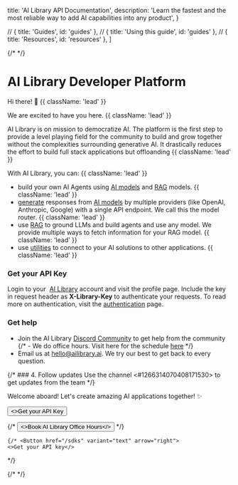 
  title: 'AI Library API Documentation',
  description:
    'Learn the fastest and the most reliable way to add AI capabilities into any product',
}

  // { title: 'Guides', id: 'guides' },
  // { title: 'Using this guide', id: 'guides' },
  // { title: 'Resources', id: 'resources' },
]

{/* <HeroPattern /> */}

# AI Library Developer Platform

Hi there! 👋 {{ className: 'lead' }}

We are excited to have you here.  {{ className: 'lead' }}

AI Library is on mission to democratize AI. The platform is the first step to provide a level playing field for the community to build and grow together without the complexities surrounding generative AI. It drastically reduces the effort to build full stack applications but offloanding  {{ className: 'lead' }}

With AI Library, you can: {{ className: 'lead' }}
- build your own AI Agents using [AI models](/models) and [RAG](/knowledgebase) models. {{ className: 'lead' }}
- [generate](/generate) responses from [AI models](/models) by multiple providers (like OpenAI, Anthropic, Google) with a single API endpoint. We call this the model router. {{ className: 'lead' }}
- use [RAG](/knowledgebase) to ground LLMs and build agents and use any model. We provide multiple ways to fetch information for your RAG model. {{ className: 'lead' }}
- use [utilities](/utilities/) to connect to your AI solutions to other applications. {{ className: 'lead' }}


### Get your API Key
Login to your  [AI Library](https://www.ailibrary.ai/) account and visit the profile page. 
Include the key in request header as **X-Library-Key** to authenticate your requests. To read more on authentication, visit the [authentication](/authentication) page.


### Get help
- Join the AI Library [Discord Community](https://discord.gg/3Zt8V7ZQ) to get help from the community
{/* - We do office hours. Visit here for the schedule [here](https://ailibrary.ai/schedule) */}
- Email us at [hello@ailibrary.ai](mailto:hello@ailibrary.ai). We try our best to get back to every question.

{/* ### 4. Follow updates
Use the channel <#1266314070408171530> to get updates from the team */}

Welcome aboard! Let's create amazing AI applications together! ✨

<div className="not-prose mb-16 mt-6 flex gap-3">
  <Button href="/quickstart" arrow="right">
    <>Get your API Key</>
  </Button>
  
  {/* <Button href="/sdks" variant="outline">
    <>Book AI Library Office Hours</>
  </Button> */}

    {/* <Button href="/sdks" variant="text" arrow="right">
    <>Get your API key</>
  </Button> */}
</div>

{/* <Guides /> */}

<Resources />
